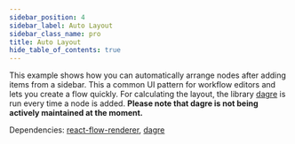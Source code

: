 ```yaml
---
sidebar_position: 4
sidebar_label: Auto Layout
sidebar_class_name: pro
title: Auto Layout
hide_table_of_contents: true
---
```



This example shows how you can automatically arrange nodes after adding items from a sidebar. This a common UI pattern for workflow editors and lets you create a flow quickly. For calculating the layout, the library [dagre](https://github.com/dagrejs/dagre) is run every time a node is added. **Please note that dagre is not being actively maintained at the moment.**

Dependencies: [react-flow-renderer](https://www.npmjs.com/package/react-flow-renderer), [dagre](https://www.npmjs.com/package/dagre)

<ProExampleViewer slug="auto-layout" />
